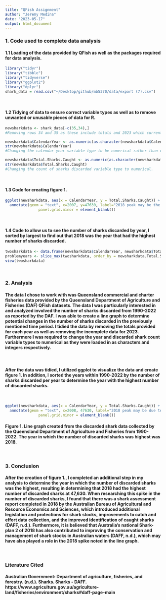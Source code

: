 ```yaml
---
title: "QFish Assignment"
author: "Jeremy Medina"
date: "2023-05-17"
output: html_document
---
```

### **1. Code used to complete data analysis**


#### **1.1** Loading of the data provided by QFish as well as the packages required for data analysis.
```r
library("tidyr")
library("tibble")
library("tidyverse")
library("ggplot2")
library("dplyr")
shark_data = read.csv("~/Desktop/github/mb5370/data/export (7).csv")
```
<br>

#### **1.2** Tidying of data to ensure correct variable types as well as to remove unwanted or unusable pieces of data for R.
```r
newsharkdata <- shark_data[-c(35,34),]
#Removing rows 34 and 35 as these include totals and 2023 which currently has incomplete data collection.

newsharkdata$CalendarYear <- as.numeric(as.character(newsharkdata$CalendarYear))
str(newsharkdata$CalendarYear)
#Changing the calendar year variable type to be numerical rather than characters.

newsharkdata$Total.Sharks.Caught <- as.numeric(as.character(newsharkdata$Total.Sharks.Caught))
str(newsharkdata$Total.Sharks.Caught)
#Changing the count of sharks discarded variable type to numerical.

```
<br>

#### **1.3** Code for creating figure 1.
```r
ggplot(newsharkdata, aes(x = CalendarYear, y = Total.Sharks.Caught)) + geom_line() + labs(title = "Discarded sharks caught by QLD fisheries 1990-2022", x = "Years", y ="Number of sharks discarded")+ theme(plot.title = element_text(hjust = 0.5)) + 
  annotate(geom = "text", x=2007, y=47630, label="2018 peak may be the result of improved management") + theme(panel.grid.major = element_blank(),
               panel.grid.minor = element_blank())
```

<br>

#### **1.4** Code to allow us to see the number of sharks discarded by year, I sorted by largest to find out that 2018 was the year that had the highest number of sharks discarded.
```r
twosharkdata <- data.frame(newsharkdata$CalendarYear, newsharkdata$Total.Sharks.Caught)
problemyears <- slice_max(twosharkdata, order_by = newsharkdata.Total.Sharks.Caught, n = 10)
view(twosharkdata)
```

<br>

### **2. Analysis**



#### The data I chose to work with was Queensland commercial and charter fisheries data provided by the Queensland Department of Agriculture and Fisheries (DAF) QFish datasets. The  data I was particularly interested in and analyzed involved the number of sharks discarded from 1990-2022 as reported by the DAF.  I was able to create a line graph to determine potential changes in the number of sharks discarded in the previously mentioned time period. I tidied the data by removing the totals provided for each year as well as removing the incomplete data for 2023. Furthermore I was required to change the year and discarded shark count variable types to numerical as they were loaded in as characters and integers respectively. 

<br>

#### After the data was tidied, I utilized ggplot to visualize the data and create figure 1. In addition, I sorted the years within 1990-2022 by the number of sharks discarded per year to determine the year with the highest number of discarded sharks.

<br>

```r
ggplot(newsharkdata, aes(x = CalendarYear, y = Total.Sharks.Caught)) + geom_line() + labs(title = "Discarded sharks caught by QLD fisheries 1990-2022", x = "Years", y ="Number of sharks discarded")+ theme(plot.title = element_text(hjust = 0.5)) + 
  annotate(geom = "text", x=2008, 47630, label="2018 peak may be due to improved management") + theme(panel.grid.major = element_blank(),
               panel.grid.minor = element_blank())
```

#### **Figure 1.** Line graph created from the discarded shark data collected by the Queensland Department of Agriculture and Fisheries from 1990-2022. The year in which the number of discarded sharks was highest was 2018.

<br>

### **3. Conclusion**



#### After the creation of figure 1., I completed an additional step in my analysis to determine the year in which the number of discarded sharks was the highest, resulting in determining that 2018 had the highest number of discarded sharks at 47,630. When researching this spike in the number of discarded sharks, I found that there was a shark assessment report completed in 2018 by the Australian Bureau of Agricultural and Resource Economics and Sciences, which introduced additional legislation and protections for shark stocks, improvements to catch and effort data collection, and the improved identification of caught sharks (DAFF, n.d.). Furthermore, it is believed that Australia's national Shark-plan 2 of 2018 has also contributed to improving the conservation and management of shark stocks in Australian waters (DAFF, n.d.), which may have also played a role in the 2018 spike noted in the line graph.

<br>

### **Literature Cited**

#### Australian Government: Department of agriculture, fisheries, and forestry. (n.d.). Sharks. Sharks - DAFF. https://www.agriculture.gov.au/agriculture-land/fisheries/environment/sharks#daff-page-main 

